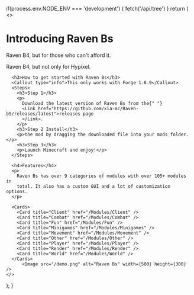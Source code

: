 
  if(process.env.NODE_ENV === 'development') {
    fetch('/api/tree')
  }
  return (
    <>
      <h1>Introducing Raven Bs</h1>
      <p>Raven B4, but for those who can't afford it.</p>
      <p>Raven B4, but not only for Hypixel.</p>

      <h3>How to get started with Raven Bs</h3>
      <Callout type="info">This only works with Forge 1.8.9</Callout>
      <Steps>
        <h3>Step 1</h3>
        <p>
          Download the latest version of Raven Bs from the{" "}
          <Link href="https://github.com/xia-mc/Raven-bS/releases/latest">releases page
          </Link>.
        </p>
        <h3>Step 2 Install</h3>
        <p>the mod by dragging the downloaded file into your mods folder.</p>
        <h3>Step 3</h3>
        <p>Launch Minecraft and enjoy!</p>
      </Steps>

      <h4>Features</h4>
      <p>
        Raven Bs has over 9 categories of modules with over 105+ modules in
        total. It also has a custom GUI and a lot of customization options.
      </p>

      <Cards>
        <Card title="Client" href="/Modules/Client" />
        <Card title="Combat" href="/Modules/Combat" />
        <Card title="Fun" href="/Modules/Fun" />
        <Card title="Minigames" href="/Modules/Minigames" />
        <Card title="Movement" href="/Modules/Movement" />
        <Card title="Other" href="/Modules/Other" />
        <Card title="Player" href="/Modules/Player" />
        <Card title="Render" href="/Modules/Render" />
        <Card title="World" href="/Modules/World" />
      </Cards>
          <Image src="/demo.png" alt="Raven Bs" width={500} height={300} />
    </>
  );
}